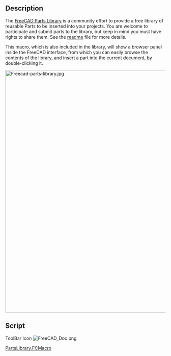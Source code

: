 <languages/>
<translate>
<!--T:1-->
{{Macro
|Name=Parts Library
|Icon=FreeCAD Doc.png
|Description=Starts the Parts Library browser FreeCAD.<br/>The FreeCAD Parts Library is a community effort to provide a free library of reusable Parts to be inserted into your projects.<br/>You are welcome to participate and submit parts to the library, but keep in mind you must have rights to share them. See the readme file for more details. 
|Author=yorik
|Version=01.00
|Date=2014-03-25
|FCVersion=All
|Download=[https://www.freecadweb.org/wiki/images/9/9d/FreeCAD_Doc.png ToolBar Icon]
}}

==Description== <!--T:2-->

<!--T:8-->
The [http://github.com/yorikvanhavre/FreeCAD-library FreeCAD Parts Library] is a community effort to provide a free library of reusable Parts to be inserted into your projects. You are welcome to participate and submit parts to the library, but keep in mind you must have rights to share them. See the [http://github.com/yorikvanhavre/FreeCAD-library readme] file for more details.

</translate>
{{Codeextralink|https://raw.githubusercontent.com/FreeCAD/FreeCAD-library/master/PartsLibrary.FCMacro}}
<translate>

<!--T:3-->
This macro, which is also included in the library, will show a browser panel inside the FreeCAD interface, from which you can easily browse the contents of the library, and insert a part into the current document, by double-clicking it.

</translate>
[[Image:Freecad-parts-library.jpg|760px]]
<translate>

==Script== <!--T:7-->

<!--T:9-->
ToolBar Icon [[Image:FreeCAD_Doc.png]]
</translate>

[http://github.com/yorikvanhavre/FreeCAD-library/blob/master/PartsLibrary.FCMacro PartsLibrary.FCMacro]